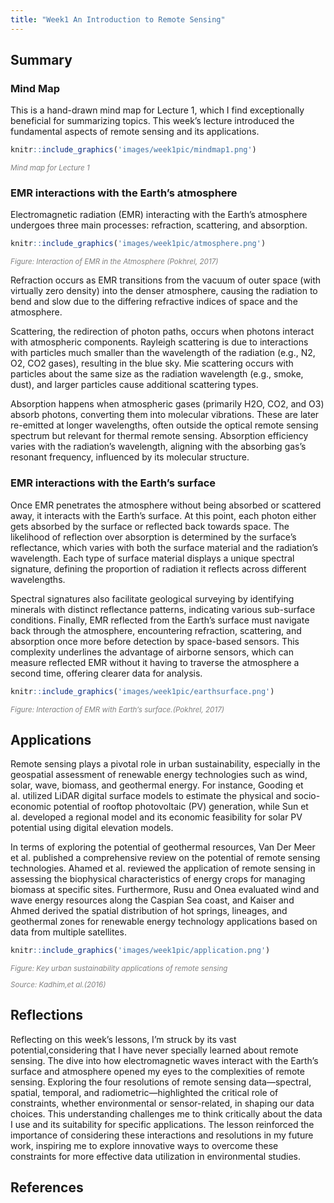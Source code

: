 ```yaml
---
title: "Week1 An Introduction to Remote Sensing"
---
```


## Summary

### Mind Map

This is a hand-drawn mind map for Lecture 1, which I find exceptionally beneficial for summarizing topics. This week's lecture introduced the fundamental aspects of remote sensing and its applications.
```r
knitr::include_graphics('images/week1pic/mindmap1.png') 
```
<div align="center" style="font-size: smaller; color: gray;">
<em>Mind map for Lecture 1</em>
</div>

### EMR interactions with the Earth’s atmosphere
Electromagnetic radiation (EMR) interacting with the Earth's atmosphere undergoes three main processes: refraction, scattering, and absorption.
```r
knitr::include_graphics('images/week1pic/atmosphere.png') 
```
<div align="center" style="font-size: smaller; color: gray;">
<em>Figure: Interaction of EMR in the Atmosphere (Pokhrel, 2017)</em>
</div>

Refraction occurs as EMR transitions from the vacuum of outer space (with virtually zero density) into the denser atmosphere, causing the radiation to bend and slow due to the differing refractive indices of space and the atmosphere. 

Scattering, the redirection of photon paths, occurs when photons interact with atmospheric components. Rayleigh scattering is due to interactions with particles much smaller than the wavelength of the radiation (e.g., N2, O2, CO2 gases), resulting in the blue sky. Mie scattering occurs with particles about the same size as the radiation wavelength (e.g., smoke, dust), and larger particles cause additional scattering types. 

Absorption happens when atmospheric gases (primarily H2O, CO2, and O3) absorb photons, converting them into molecular vibrations. These are later re-emitted at longer wavelengths, often outside the optical remote sensing spectrum but relevant for thermal remote sensing. Absorption efficiency varies with the radiation's wavelength, aligning with the absorbing gas's resonant frequency, influenced by its molecular structure. 

### EMR interactions with the Earth’s surface
Once EMR penetrates the atmosphere without being absorbed or scattered away, it interacts with the Earth's surface. At this point, each photon either gets absorbed by the surface or reflected back towards space. The likelihood of reflection over absorption is determined by the surface's reflectance, which varies with both the surface material and the radiation's wavelength. Each type of surface material displays a unique spectral signature, defining the proportion of radiation it reflects across different wavelengths.

Spectral signatures also facilitate geological surveying by identifying minerals with distinct reflectance patterns, indicating various sub-surface conditions. Finally, EMR reflected from the Earth's surface must navigate back through the atmosphere, encountering refraction, scattering, and absorption once more before detection by space-based sensors. This complexity underlines the advantage of airborne sensors, which can measure reflected EMR without it having to traverse the atmosphere a second time, offering clearer data for analysis.
```r
knitr::include_graphics('images/week1pic/earthsurface.png') 
```
<div align="center" style="font-size: smaller; color: gray;">
<em>Figure: Interaction of EMR with Earth’s surface.(Pokhrel, 2017)</em>
</div>

## Applications
Remote sensing plays a pivotal role in urban sustainability, especially in the geospatial assessment of renewable energy technologies such as wind, solar, wave, biomass, and geothermal energy. For instance, Gooding et al. utilized LiDAR digital surface models to estimate the physical and socio-economic potential of rooftop photovoltaic (PV) generation, while Sun et al. developed a regional model and its economic feasibility for solar PV potential using digital elevation models.

In terms of exploring the potential of geothermal resources, Van Der Meer et al. published a comprehensive review on the potential of remote sensing technologies. Ahamed et al. reviewed the application of remote sensing in assessing the biophysical characteristics of energy crops for managing biomass at specific sites. Furthermore, Rusu and Onea evaluated wind and wave energy resources along the Caspian Sea coast, and Kaiser and Ahmed derived the spatial distribution of hot springs, lineages, and geothermal zones for renewable energy technology applications based on data from multiple satellites.
```r
knitr::include_graphics('images/week1pic/application.png') 
```
<div align="center" style="font-size: smaller; color: gray;">
<em>Figure: Key urban sustainability applications of remote sensing</em>
</div>
<div align="center" style="font-size: smaller; color: gray;">
<em>Source: Kadhim,et al.(2016)</em>
</div>

## Reflections
Reflecting on this week’s lessons, I'm struck by its vast potential,considering that I have never specially learned about remote sensing. The dive into how electromagnetic waves interact with the Earth's surface and atmosphere opened my eyes to the complexities of remote sensing. Exploring the four resolutions of remote sensing data—spectral, spatial, temporal, and radiometric—highlighted the critical role of constraints, whether environmental or sensor-related, in shaping our data choices. This understanding challenges me to think critically about the data I use and its suitability for specific applications. The lesson reinforced the importance of considering these interactions and resolutions in my future work, inspiring me to explore innovative ways to overcome these constraints for more effective data utilization in environmental studies.


## References
